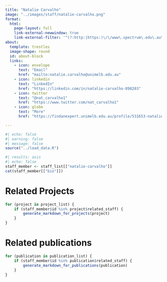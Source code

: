 ```yaml
---
title: "Natalie Carvalho"
image: "../images/staff/natalie-carvalho.png"
format:
  html:
    page-layout: full
    link-external-newwindow: true
    link-external-filter: '^(?:http:|https:)\/\/www\.spectrum\.edu\.au\/custom'
about:
  template: trestles
  image-shape: round
  id: about-block
  links:
    - icon: envelope
      text: "Email"
      href: "mailto:natalie.carvalho@unimelb.edu.au"
    - icon: linkedin
      text: "LinkedIn"
      href: "https://linkedin.com/in/natalie-carvalho-898203"
    - icon: twitter
      text: "@nat_carvalho1"
      href: "https://www.twitter.com/nat_carvalho1"
    - icon: globe
      text: "More"
      href: "https://findanexpert.unimelb.edu.au/profile/531653-natalie-carvalho"

---
```

   
```r
#| echo: false
#| warning: false
#| message: false
source("../load_data.R")
```
::: {#about-block}

```r
#| results: asis
#| echo: false
staff_member <- staff_list[["natalie-carvalho"]]
cat(staff_member[["bio"]])

```

:::

# Related Projects

```r
for (project in project_list) {
    if (staff_member$id %in% project$related_staff) {
        generate_markdown_for_projects(project)
    }
}
```

# Related publications

```r
for (publication in publication_list) {
    if (staff_member$id %in% publication$related_staff) {
        generate_markdown_for_publications(publication)
    }
}
```
